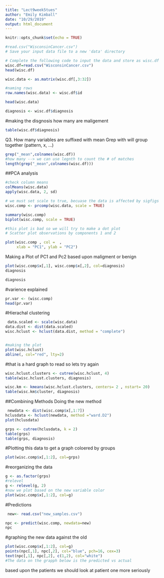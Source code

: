 ```yaml
---
title: "Lect9week5tues"
author: "Emily Kimball"
date: "10/29/2019"
output: html_document
---
```


```r
knitr::opts_chunk$set(echo = TRUE)
```

```r
#read.csv("WisconsinCancer.csv")
# Save your input data file to a new 'data' directory

# Complete the following code to input the data and store as wisc.df
wisc.df=read.csv("WisconsinCancer.csv")
head(wisc.df)
```

```r
wisc.data <- as.matrix(wisc.df[,3:32])

#naming rows 
row.names(wisc.data) <- wisc.df$id

head(wisc.data)

diagnosis <- wisc.df$diagnosis

```
#making the disgnosis how many are maligement 
```r
table(wisc.df$diagnosis)
```
Q3. How many variables are suffixed with mean
Grep with will group together (pattern, x, ...)
```r
grep("_mean",colnames(wisc.df))
#how many --> we can use legnth to count the # of matches 
length(grep("_mean",colnames(wisc.df)))

```
##PCA analysis 
```r
#check column means 
colMeans(wisc.data)
apply(wisc.data, 2, sd)
```

```r
# we must set scale to true, becuase the data is affected by sigfigs
wisc.comp <- prcomp(wisc.data, scale = TRUE)

summary(wisc.comp)
biplot(wisc.comp, scale = TRUE)

#this plot is bad so we will try to make a dot plot 
# Scatter plot observations by components 1 and 2

plot(wisc.comp , col =  , 
     xlab = "PC1", ylab = "PC2")
```
Making a Plot of PC1 and Pc2 based upon maligment or benign 
```r
plot(wisc.comp$x[,1], wisc.comp$x[,2], col=diagnosis)
diagnosis
```

```r
diagnosis
```
#varience explained 
```r
pr.var <- (wisc.comp)
head(pr.var)
```

#Hierachal clustering
```r
 data.scaled <- scale(wisc.data)
data.dist <- dist(data.scaled)
wisc.hclust <- hclust(data.dist, method = "complete")


#making the plot 
plot(wisc.hclust)
abline(, col="red", lty=2)
```
#that is a hard graph to read so lets try again 
```r
wisc.hclust.clusters <- cutree(wisc.hclust, 4)
table(wisc.hclust.clusters, diagnosis)
```

```r
wisc.km <- kmeans(wisc.hclust.clusters, centers= 2 , nstart= 20)
table(wisc.km$cluster, diagnosis)
```
##Combining Methods Doing the new method 
```r
 newdata <- dist(wisc.comp$x[,1:7])
hclusdata <- hclust(newdata, method ="ward.D2")
plot(hclusdata)

grps <- cutree(hclusdata, k = 2)
table(grps)
table(grps, diagnosis)
```
#Plotting this data to get a graph coloered by groups  
```r
plot(wisc.comp$x[,1:2], col=grps)
```
#reorganizing the data 
```r
g <- as.factor(grps)
#relevel 
g <- relevel(g, 2)
#now we plot based on the new variable color 
plot(wisc.comp$x[,1:2], col=g)
```
#Predictions 
```r
 new<- read.csv("new_samples.csv")
```
```r
npc <- predict(wisc.comp, newdata=new)
npc
```
#graphing the new data against the old 
```r
plot(wisc.comp$x[,1:2], col=g)
points(npc[,1], npc[,2], col="blue", pch=16, cex=3)
text(npc[,1], npc[,2], c(1,2), col="white")
#The data on the grapph below is the predicted vs actual 
```
based upon the patients we should look at patient one more seriously 





